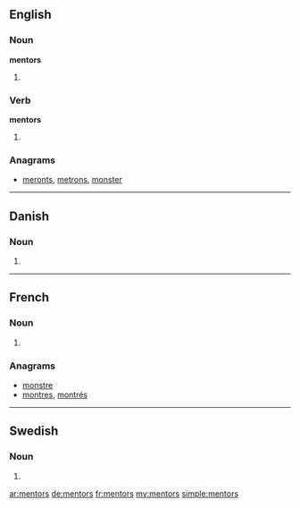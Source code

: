 ==English==

===Noun===
'''mentors'''

# {{plural of|mentor}}

===Verb===
'''mentors'''

# {{third-person singular of|mentor}}

===Anagrams===
* [[meronts#English|meronts]], [[metrons#English|metrons]], [[monster#English|monster]]

----

==Danish==

===Noun===
{{infl|da|noun form|g=c}}

# {{form of|genitive singular indefinite|mentor|lang=da}}

----

==French==

===Noun===
{{infl|fr|plural|g=m}}

# {{plural of|[[mentor#French|mentor]]|lang=fr}}

===Anagrams===
* [[monstre#French|monstre]]
* [[montres#French|montres]], [[montrés#French|montrés]]

----

==Swedish==

===Noun===
{{infl|sv|noun form}}

# {{sv-noun-form-indef-gen|mentor}}

[[ar:mentors]]
[[de:mentors]]
[[fr:mentors]]
[[my:mentors]]
[[simple:mentors]]